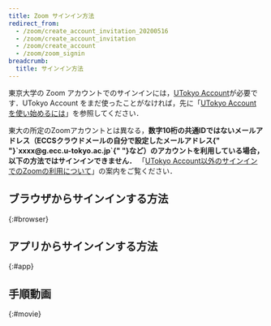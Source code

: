 ```yaml
---
title: Zoom サインイン方法
redirect_from:
  - /zoom/create_account_invitation_20200516
  - /zoom/create_account_invitation
  - /zoom/create_account
  - /zoom/zoom_signin
breadcrumb:
  title: サインイン方法
---
```



東京大学の Zoom アカウントでのサインインには，[UTokyo Account](/utokyo_account/)が必要です．UTokyo Account をまだ使ったことがなければ，先に「[UTokyo Account を使い始めるには](/utokyo_account/#procedures)」を参照してください．

<div class="box">
	東大の所定のZoomアカウントとは異なる，<strong class="alert">数字10桁の共通IDではないメールアドレス（ECCSクラウドメールの自分で設定したメールアドレス{" "}`xxxx@g.ecc.u-tokyo.ac.jp`{" "}など）のアカウントを利用している場合，以下の方法ではサインインできません．</strong>
	「<a href="/notice/zoom-address-new">UTokyo Account以外のサインインでのZoomの利用について</a>」の案内をご覧ください．
</div>

## ブラウザからサインインする方法
{:#browser}

<ZoomSigninBrowser big inlineHelp />

## アプリからサインインする方法
{:#app}

<ZoomSigninApp big inlineHelp />

## 手順動画
{:#movie}

<YouTube src="https://www.youtube.com/embed/qjYlm13LTEE" />
